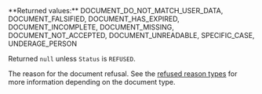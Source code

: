 <ParamField body="RefusedReasonType" type="string">     
**Returned values:** DOCUMENT_DO_NOT_MATCH_USER_DATA, DOCUMENT_FALSIFIED, DOCUMENT_HAS_EXPIRED, DOCUMENT_INCOMPLETE, DOCUMENT_MISSING, DOCUMENT_NOT_ACCEPTED, DOCUMENT_UNREADABLE, SPECIFIC_CASE, UNDERAGE_PERSON

Returned `null` unless `Status` is `REFUSED`.

The reason for the document refusal. See the <a href="/guides/users/verification/documents/submission/refusals">refused reason types</a> for more information depending on the document type.
</ParamField>